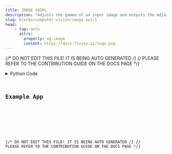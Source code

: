 ```yaml
---
title: IMAGE_SWIRL
description: "Adjusts the gamma of an input image and outputs the adjusted image"
slug: blocks/computer-vision/image-swirl
head:
    - tag: meta
      attrs:
        property: og:image
        content: https://docs.flojoy.ai/logo.png
---
```


{/* DO NOT EDIT THIS FILE! IT IS BEING AUTO GENERATED */}
{/* PLEASE REFER TO THE CONTRIBUTION GUIDE ON THE DOCS PAGE */}


<DownloadStudioBanner />
<PythonDocsDisplay docstring={block_data["docstring"]} />
<details>
<summary>Python Code</summary>



<Code code={pythonCode} lang="py" wrap theme="dracula" />

[Find this Flojoy Block on GitHub](https://github.com/flojoy-ai/blocks/blob/main/blocks/COMPUTER_VISION/IMAGE_SWIRL/IMAGE_SWIRL.py)

</details>

## Example App


<GetHelpWidget />


<AppDisplay app={app} blockName="IMAGE_SWIRL" client:visible />


<Example />

{/* DO NOT EDIT THIS FILE! IT IS BEING AUTO GENERATED */}
{/* PLEASE REFER TO THE CONTRIBUTION GUIDE ON THE DOCS PAGE */}
